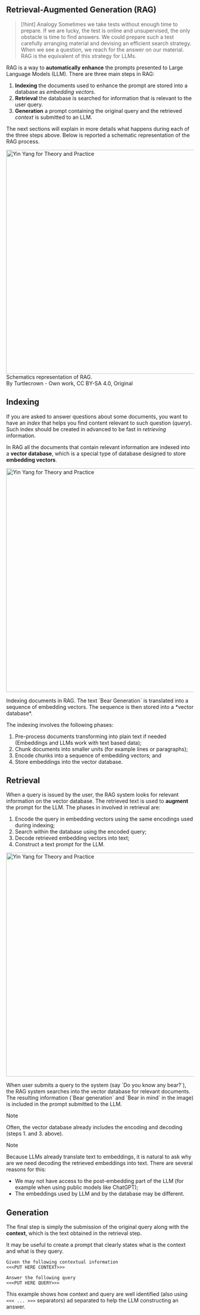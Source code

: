 
## Retrieval-Augmented Generation (RAG)

> [!hint] Analogy 
> Sometimes we take tests without enough time to prepare. If we are lucky, the test is online and unsupervised, the only obstacle is time to find answers. We could prepare such a test carefully arranging material and devising an efficient search strategy. When we see a question, we reach for the answer on our material. RAG is the equivalent of this strategy for LLMs.

RAG is a way to **automatically enhance** the prompts presented to Large Language Models (LLM). There are three main steps in RAG:
1. **Indexing** the documents used to enhance the prompt are stored into a database as *embedding vectors*.
2. **Retrieval** the database is searched for information that is relevant to the user query.
3. **Generation** a prompt containing the original query and the retrieved *context* is submitted to an LLM.

The next sections will explain in more details what happens during each of the three steps above. Below is reported a schematic representation of the RAG process.

<div className="flex justify-center">
<Image className="text-center bg-white p-4 mb-0 mt-0" src="/rag/RAG_diagram.svg" alt="Yin Yang for Theory and Practice" width="600" height="600"/>
</div>
<div className="flex justify-center text-base">Schematics representation of RAG.</div>

<div className="flex justify-center text-gray-400 text-xs italic" >By Turtlecrown - Own work, CC BY-SA 4.0, <Link className="text-blue-400 hover:text-blue-500" href="https://commons.wikimedia.org/w/index.php?curid=150390279">Original</Link></div>

## Indexing
If you are asked to answer questions about some documents, you want to have an *index* that helps you find content relevant to such question (*query*). Such index should be created in advanced to be fast in *retrieving* information.

In RAG all the documents that contain relevant information are indexed into a **vector database**, which is a special type of database designed to store **embedding vectors**. 

<div className="flex justify-center">
<Image className="text-center bg-white p-4 mb-0 mt-0" src="/rag/rag-indexing.svg" alt="Yin Yang for Theory and Practice" width="600" height="600"/>
</div>
<div className="flex justify-center text-base">
<p className="mx-12">Indexing documents in RAG. The text `Bear Generation` is translated into a sequence of embedding vectors. The sequence is then stored into a *vector database*.</p>
</div>


The indexing involves the following phases:
1. Pre-process documents transforming into plain text if needed (Embeddings and LLMs work with text based data);
2. Chunk documents into smaller units (for example lines or paragraphs);
3. Encode chunks into a sequence of embedding vectors; and
4. Store embeddings into the vector database.

## Retrieval
When a query is issued by the user, the RAG system looks for relevant information on the vector database. The retrieved text is used to **augment** the prompt for the LLM. The phases in involved in retrieval are:
1. Encode the query in embedding vectors using the same encodings used during indexing;
2. Search within the database using the encoded query;
3. Decode retrieved embedding vectors into text;
4. Construct a text prompt for the LLM.

<div className="flex justify-center">
<Image className="text-center bg-white p-4 mb-0 mt-0" src="/rag/rag-retrieve.svg" alt="Yin Yang for Theory and Practice" width="600" height="600"/>
</div>
<div className="flex justify-center text-base">
<p className="mx-12">When user submits a query to the system (say `Do you know any bear?`), the RAG system searches into the vector database for relevant documents. The resulting information (`Bear generation` and `Bear in mind` in the image) is included in the prompt submitted to the LLM.</p>
</div>


> [!NOTE]
> Often, the vector database already includes the encoding and decoding (steps 1. and 3. above).

> [!NOTE]
> Because LLMs already translate text to embeddings, it is natural to ask why are we need decoding the retrieved embeddings into text. There are several reasons for this:
> - We may not have access to the post-embedding part of the LLM (for example when using public models like ChatGPT);
> - The embeddings used by LLM and by the database may be different.

## Generation
The final step is simply the submission of the original query along with the **context**, which is the text obtained in the retrieval step. 

It may be useful to create a prompt that clearly states what is the context and what is they query.

```
Given the following contextual information
<<<PUT HERE CONTEXT>>>

Answer the following query
<<<PUT HERE QUERY>>>
```

This example shows how context and query are well identified (also using `<<< ... >>>` separators) ad separated to help the LLM constructing an answer.

